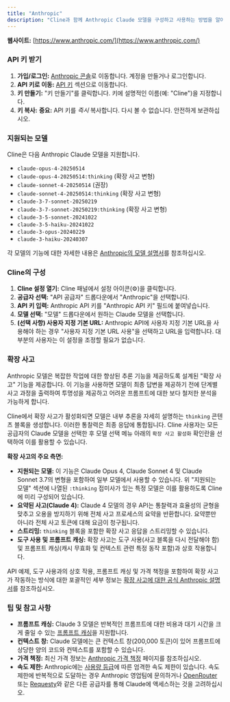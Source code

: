 ```yaml
---
title: "Anthropic"
description: "Cline과 함께 Anthropic Claude 모델을 구성하고 사용하는 방법을 알아보세요. API 키 설정, 모델 선택 및 프롬프트 캐싱과 같은 고급 기능을 다룹니다."
---
```


**웹사이트:** [https://www.anthropic.com/](https://www.anthropic.com/)

### API 키 받기

1.  **가입/로그인:** [Anthropic 콘솔](https://console.anthropic.com/)로 이동합니다. 계정을 만들거나 로그인합니다.
2.  **API 키로 이동:** [API 키](https://console.anthropic.com/settings/keys) 섹션으로 이동합니다.
3.  **키 만들기:** "키 만들기"를 클릭합니다. 키에 설명적인 이름(예: "Cline")을 지정합니다.
4.  **키 복사:** **중요:** API 키를 _즉시_ 복사합니다. 다시 볼 수 없습니다. 안전하게 보관하십시오.

### 지원되는 모델

Cline은 다음 Anthropic Claude 모델을 지원합니다.

-   `claude-opus-4-20250514`
-   `claude-opus-4-20250514:thinking` (확장 사고 변형)
-   `claude-sonnet-4-20250514` (권장)
-   `claude-sonnet-4-20250514:thinking` (확장 사고 변형)
-   `claude-3-7-sonnet-20250219`
-   `claude-3-7-sonnet-20250219:thinking` (확장 사고 변형)
-   `claude-3-5-sonnet-20241022`
-   `claude-3-5-haiku-20241022`
-   `claude-3-opus-20240229`
-   `claude-3-haiku-20240307`

각 모델의 기능에 대한 자세한 내용은 [Anthropic의 모델 설명서](https://docs.anthropic.com/en/docs/about-claude/models)를 참조하십시오.

### Cline의 구성

1.  **Cline 설정 열기:** Cline 패널에서 설정 아이콘(⚙️)을 클릭합니다.
2.  **공급자 선택:** "API 공급자" 드롭다운에서 "Anthropic"을 선택합니다.
3.  **API 키 입력:** Anthropic API 키를 "Anthropic API 키" 필드에 붙여넣습니다.
4.  **모델 선택:** "모델" 드롭다운에서 원하는 Claude 모델을 선택합니다.
5.  **(선택 사항) 사용자 지정 기본 URL:** Anthropic API에 사용자 지정 기본 URL을 사용해야 하는 경우 "사용자 지정 기본 URL 사용"을 선택하고 URL을 입력합니다. 대부분의 사용자는 이 설정을 조정할 필요가 없습니다.

### 확장 사고

Anthropic 모델은 복잡한 작업에 대한 향상된 추론 기능을 제공하도록 설계된 "확장 사고" 기능을 제공합니다. 이 기능을 사용하면 모델이 최종 답변을 제공하기 전에 단계별 사고 과정을 출력하여 투명성을 제공하고 어려운 프롬프트에 대한 보다 철저한 분석을 가능하게 합니다.

Cline에서 확장 사고가 활성화되면 모델은 내부 추론을 자세히 설명하는 `thinking` 콘텐츠 블록을 생성합니다. 이러한 통찰력은 최종 응답에 통합됩니다.
Cline 사용자는 모든 공급자의 Claude 모델을 선택한 후 모델 선택 메뉴 아래의 `확장 사고 활성화` 확인란을 선택하여 이를 활용할 수 있습니다.

**확장 사고의 주요 측면:**

-   **지원되는 모델:** 이 기능은 Claude Opus 4, Claude Sonnet 4 및 Claude Sonnet 3.7의 변형을 포함하여 일부 모델에서 사용할 수 있습니다. 위 "지원되는 모델" 섹션에 나열된 `:thinking` 접미사가 있는 특정 모델은 이를 활용하도록 Cline에 미리 구성되어 있습니다.
-   **요약된 사고(Claude 4):** Claude 4 모델의 경우 API는 통찰력과 효율성의 균형을 맞추고 오용을 방지하기 위해 전체 사고 프로세스의 요약을 반환합니다. 요약뿐만 아니라 전체 사고 토큰에 대해 요금이 청구됩니다.
-   **스트리밍:** `thinking` 블록을 포함한 확장 사고 응답을 스트리밍할 수 있습니다.
-   **도구 사용 및 프롬프트 캐싱:** 확장 사고는 도구 사용(사고 블록을 다시 전달해야 함) 및 프롬프트 캐싱(캐시 무효화 및 컨텍스트 관련 특정 동작 포함)과 상호 작용합니다.

API 예제, 도구 사용과의 상호 작용, 프롬프트 캐싱 및 가격 책정을 포함하여 확장 사고가 작동하는 방식에 대한 포괄적인 세부 정보는 [확장 사고에 대한 공식 Anthropic 설명서](https://docs.anthropic.com/en/docs/build-with-claude/extended-thinking)를 참조하십시오.

### 팁 및 참고 사항

-   **프롬프트 캐싱:** Claude 3 모델은 반복적인 프롬프트에 대한 비용과 대기 시간을 크게 줄일 수 있는 [프롬프트 캐싱](https://docs.anthropic.com/en/docs/build-with-claude/prompt-caching)을 지원합니다.
-   **컨텍스트 창:** Claude 모델에는 큰 컨텍스트 창(200,000 토큰)이 있어 프롬프트에 상당한 양의 코드와 컨텍스트를 포함할 수 있습니다.
-   **가격 책정:** 최신 가격 정보는 [Anthropic 가격 책정](https://www.anthropic.com/pricing) 페이지를 참조하십시오.
-   **속도 제한:** Anthropic에는 [사용량 등급](https://docs.anthropic.com/en/api/rate-limits#requirements-to-advance-tier)에 따른 엄격한 속도 제한이 있습니다. 속도 제한에 반복적으로 도달하는 경우 Anthropic 영업팀에 문의하거나 [OpenRouter](/provider-config/openrouter) 또는 [Requesty](/provider-config/requesty)와 같은 다른 공급자를 통해 Claude에 액세스하는 것을 고려하십시오.
